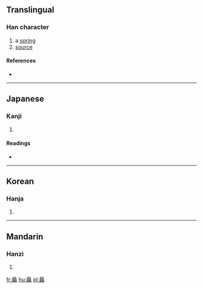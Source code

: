 {{also|源}}
==Translingual==

===Han character===
{{Han char|rn=27|rad=厂|as=28|sn=30|four=|canj=一火一火火 (MFMFF)}}

# a [[spring]]
# [[source]]

====References====
* {{Han ref|kx=0163.190|dkj=03056|dj=0371.230|hdz=10081.020|uh=53B5|ud=21429}}

----

==Japanese==

===Kanji===
{{ja-kanji|grade=|rs=厂28}}

# {{defn|Japanese}}

====Readings====
* {{ja-readings|on=[[げん]] (gen)|kun=[[みなもと]] (minamoto)}}

----

==Korean==

===Hanja===
{{ko-hanja|hangeul=원|rv=won|mr=wŏn}}

# {{defn|Korean}}

----

==Mandarin==

===Hanzi===
{{cmn-hanzi|pin=[[yuán]] ([[yuan2]])|wg=yüan<sup>2</sup>}}

# {{defn|Mandarin}}

[[fr:厵]]
[[hu:厵]]
[[pl:厵]]